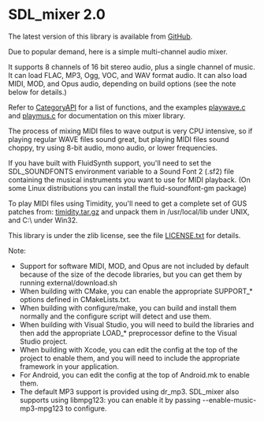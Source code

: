 = SDL_mixer 2.0 =

The latest version of this library is available from [https://github.com/libsdl-org/SDL_mixer/releases GitHub].

Due to popular demand, here is a simple multi-channel audio mixer.

It supports 8 channels of 16 bit stereo audio, plus a single channel of music. It can load FLAC, MP3, Ogg, VOC, and WAV format audio. It can also load MIDI, MOD, and Opus audio, depending on build options (see the note below for details.)

Refer to [[CategoryAPI]] for a list of functions, and the examples [https://github.com/libsdl-org/SDL_mixer/blob/main/examples/playwave.c playwave.c] and [https://github.com/libsdl-org/SDL_mixer/blob/main/examples/playmus.c playmus.c] for documentation on this mixer library.

The process of mixing MIDI files to wave output is very CPU intensive, so if playing regular WAVE files sound great, but playing MIDI files sound choppy, try using 8-bit audio, mono audio, or lower frequencies.

If you have built with FluidSynth support, you'll need to set the SDL_SOUNDFONTS environment variable to a Sound Font 2 (.sf2) file containing the musical instruments you want to use for MIDI playback. (On some Linux distributions you can install the fluid-soundfont-gm package)

To play MIDI files using Timidity, you'll need to get a complete set of GUS patches from:
[https://www.libsdl.org/projects/mixer/timidity/timidity.tar.gz timidity.tar.gz] and unpack them in /usr/local/lib under UNIX, and C:\ under Win32.

This library is under the zlib license, see the file [https://github.com/libsdl-org/SDL_mixer/blob/main/LICENSE.txt LICENSE.txt] for details.

Note:

* Support for software MIDI, MOD, and Opus are not included by default because of the size of the decode libraries, but you can get them by running external/download.sh
* When building with CMake, you can enable the appropriate SUPPORT_* options defined in CMakeLists.txt.
* When building with configure/make, you can build and install them normally and the configure script will detect and use them.
* When building with Visual Studio, you will need to build the libraries and then add the appropriate LOAD_* preprocessor define to the Visual Studio project.
* When building with Xcode, you can edit the config at the top of the project to enable them, and you will need to include the appropriate framework in your application.
* For Android, you can edit the config at the top of Android.mk to enable them.
* The default MP3 support is provided using dr_mp3. SDL_mixer also supports using libmpg123: you can enable it by passing --enable-music-mp3-mpg123 to configure.
